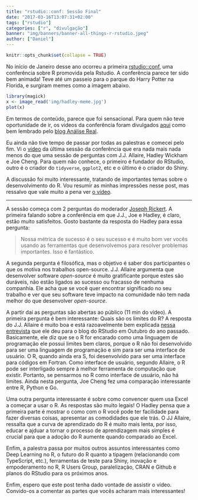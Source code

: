 ```yaml
---
title: "rstudio::conf: Sessão Final"
date: "2017-03-16T13:07:31+02:00"
tags: ["rstudio"]
categories: ["r", "divulgação"]
banner: "img/banners/banner-all-things-r-rstudio.jpeg"
author: ["Daniel"]
---
```


```r
knitr::opts_chunk$set(collapse = TRUE)
```

No início de Janeiro desse ano ocorreu a primeira [rstudio::conf](https://www.rstudio.com/conference/),
uma conferência sobre R promovida pela Rstudio. A conferência parece ter sido 
bem animada! Teve até um passeio para o parque do Harry Potter na Florida, 
e surgiram memes como a imagem abaixo.

```r
library(magick)
x <- image_read('img/hadley-meme.jpg')
plot(x)
```

Em termos de conteúdo, parece que foi
sensacional. Para quem não teve oportunidade de ir, os videos da conferência 
foram divulgados [aqui](https://www.rstudio.com/resources/webinars/#rstudioconf) como bem
lembrado pelo [blog Análise Real](https://analisereal.com/2017/02/16/videos-da-rstudio-conference-disponiveis/).

Eu ainda não tive tempo de passar por todas as palestras e comecei pelo fim. Vi o [vídeo](https://www.rstudio.com/resources/videos/all-things-r-and-rstudio/)
da última sessão da conferência que era nada mais nada menos do que uma sessão de
perguntas com J.J. Allaire, Hadley Wickham e Joe Cheng. Para quem não conhece, o primeiro
é fundador do RStudio, outro é o criador do `tidyverse`, `ggplot2`, etc e o último
é o criador do Shiny.

A discussão foi muito interessante, tratando de importantes temas sobre o desenvolvimento
do R. Vou resumir as minhas impressões nesse post, mas ressalvo que vale muito a
pena ver [o vídeo](https://www.rstudio.com/resources/videos/all-things-r-and-rstudio/).

-------------

A sessão começa com 2 perguntas do moderador [Joseph Rickert](https://www.rstudio.com/rviews/author/josephrickert/). A primeira falando 
sobre a conferência em que J.J., Joe e Hadley, é claro, estão muito satisfeitos.
Gosto bastante da resposta do Hadley para essa pergunta: 

> Nossa métrica de sucesso é o seu sucesso e é muito bom ver vocês usando as ferramentas
> que desenvolvemos para resolver problemas importantes. Isso é fantástico.

A segunda pergunta é filosófica, mas o objetivo é saber dos participantes o que 
os motiva nos trabalhos open-source. J.J. Allaire argumenta que desenvolver software
*open-source* é muito gratificante porque estes são duráveis, não estão ligados ao 
sucesso ou fracasso de nenhuma companhia. Ele acha que se você quer encontrar significado
no seu trabalho e ver que seu software teve impacto na comunidade não tem nada melhor 
do que desenvolver *open-source*.

A partir daí as perguntas são abertas ao público (11 min do vídeo). A primeira pergunta é
bem interessante: Quais são os limites do R? A resposta do J.J. Allaire é muito
boa e está razoavelmente bem explicada [nessa entrevista](https://www.rstudio.com/rviews/2016/10/12/interview-with-j-j-allaire/) 
que ele deu para o blog do RStudio em Outubro do ano passado. Basicamente, ele diz que
se o R for encarado como uma linguagem de programação ele possui limites bem claros, 
porque o R não foi desenvolvido para ser uma linguagem de programação e sim para ser
uma interface de usuário. O R, quando ainda era S, foi desenvolvido para ser uma 
interface para códigos em Fortran. Como interface de usuário, segundo Allaire, o R pode
ser interligado sempre à melhor ferramenta de computação que existir. Portanto, 
se pensarmos no R como interface de usuário, não há limites. Ainda nesta pergunta, 
Joe Cheng fez uma comparação interessante entre R, Python e Go.

Uma outra pergunta interessante é sobre como convencer quem usa Excel a começar
a usar o R. As respostas são muito legais! O Hadley pensa que a primeira parte é
mostrar o como com o R você pode ter facilidade para fazer diversas coisas, apresentar
as comodidades que ele trás. O JJ Allaire, ressalta que a curva de aprendizado do R
é muito mais lenta, por isso, educar e ajduar a tornar o processo de aprendizagem mais
simples é crucial para que a adoção do R aumente quando comparado ao Excel.

Enfim, a palestra passa por muitos outros assuntos interessantes como Deep Learning no R,
o futuro do R quanto a tipagem (relacionando com TypeScript, etc.), ferramentas de teste
para Shiny, inovação e empoderamento no R, R Users Group, paralelização, CRAN e Github e
planos do RStudio para os próximos anos.

Enfim, espero que este post tenha dado vontade de assistir o vídeo. Convido-os a 
comentar as partes que vocês acharam mais interessantes!
